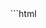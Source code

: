 
<Demo id="kitten-gallery-three">
<CodeBlock>
```html
<!DOCTYPE html>
<html>
  <head>
    <meta charset="UTF-8" />
    <title>Animated Image Gallery</title>
    <style>
      body {
        margin: 0;
      }

      #gallery {
        display: flex;
        justify-content: center;
        align-items: center;
        height: 100vh;
        background: #000;
      }

      .gallery-item {
        width: 200px;
        height: 200px;
        cursor: pointer;
        overflow: hidden;
      }

      .gallery-item img {
        width: 100%;
        height: 100%;
        object-fit: contain;
      }

      .gallery-item.active {
        position: absolute;
        width: fit-content;
        height: fit-content;
        max-width: 100%;
        max-height: 100%;
        object-fit: cover;
      }

      /* ::view-transition-group(gallery-item-transition-0) {
        animation-duration: 2s;
      } */
    </style>
  </head>
  <body>
    <div id="gallery"></div>
    <script>
      const gallery = document.querySelector("#gallery")
      const root = document.documentElement

      // Adapted from https://stackoverflow.com/questions/4481485/changing-css-pseudo-element-styles-via-javascript
      // This IIFE adds a rule to the document's stylesheet
      // We're using it because we can't adjust the pseudo-elements directly with JS
      const addRule = ((style) => {
        const sheet = document.head.appendChild(style).sheet
        return (selector, css) => {
          const propText =
            typeof css === "string"
              ? css
              : Object.keys(css)
                  .map(function (p) {
                    return (
                      p + ":" + (p === "content" ? "'" + css[p] + "'" : css[p])
                    )
                  })
                  .join(";")
          return sheet.insertRule(
            selector + "{" + propText + "}",
            sheet.cssRules.length
          )
        }
      })(document.createElement("style"))

      const images = [
        "https://placekitten.com/200/200",
        "https://placekitten.com/300/300",
        "https://placekitten.com/400/400",
        "https://placekitten.com/500/500",
        "https://placekitten.com/600/600",
        "https://placekitten.com/700/700",
        "https://placekitten.com/800/800",
        "https://placekitten.com/900/900",
      ]

      images.forEach((src) => {
        const item = document.createElement("div")
        item.classList.add("gallery-item")
        const img = document.createElement("img")
        img.src = src
        img.alt = "cute kitten"
        item.appendChild(img)
        gallery.appendChild(item)
      })

      const galleryItems = document.querySelectorAll(".gallery-item")

      galleryItems.forEach((item, index) => {
        item.style.setProperty(
          "view-transition-name",
          `gallery-item-transition-${index}`
        )

        addRule(`::view-transition-old(gallery-item-transition-${index})`, {
          opacity: 0,
        })

        // This does nothing, LOL. Maybe soon?
        addRule(`::view-transition-group(gallery-item-transition-${index})`, {
          animationDuration: "10s",
        })

        item.addEventListener("click", () => {
          transitionHelper({
            updateDOM: () => {
              if (!item.classList.contains("active")) {
                item.classList.add("active")
                document
                  .querySelectorAll(".gallery-item:not(.active)")
                  .forEach((item) => {
                    item.style.display = "none"
                  })
              } else {
                item.classList.remove("active")
                galleryItems.forEach((item) => {
                  item.style.display = "block"
                })
              }
            },
          })
        })
      })

      function transitionHelper({ updateDOM }) {
        if (!document.startViewTransition) {
          const updateCallbackDone = Promise.resolve(updateDOM())

          return {
            ready: Promise.reject(Error("View transitions unsupported")),
            updateCallbackDone,
            finished: updateCallbackDone,
          }
        }

        const transition = document.startViewTransition(updateDOM)

        return transition
      }
    </script>
  </body>
</html>
```
</CodeBlock>
<IFrame src={demoURL + "7"} slot="demo" />
<CodePen slug="YzJpJBJ" slot="codePen" />
</Demo>
